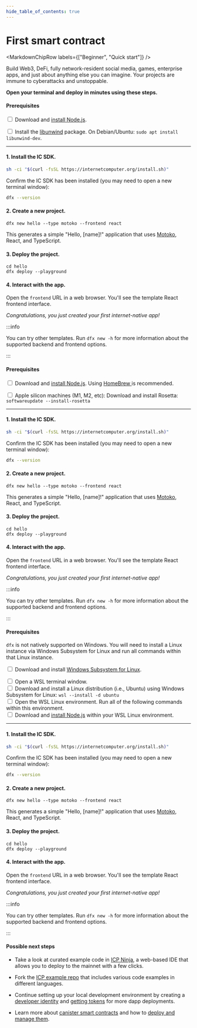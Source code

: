 ```yaml
---
hide_table_of_contents: true
---
```



# First smart contract

<MarkdownChipRow labels={["Beginner", "Quick start"]} />

Build Web3, DeFi, fully network-resident social media, games, enterprise apps,
and just about anything else you can imagine. Your projects are immune to cyberattacks and unstoppable.

**Open your terminal and deploy in minutes using these steps.**

<AdornedTabs defaultValue={useOs().current}>
<TabItem value={OsType.Linux} label="Linux">

#### Prerequisites

<input type="checkbox"/> Download and <a href="https://nodejs.org/en/download/package-manager">install Node.js</a>.
<div>
</div>
<input type="checkbox"/> Install the <a href="https://github.com/libunwind/libunwind">libunwind</a> package. On Debian/Ubuntu: <code>sudo apt install libunwind-dev</code>.

---------

#### 1. Install the IC SDK.

```bash
sh -ci "$(curl -fsSL https://internetcomputer.org/install.sh)"
```

Confirm the IC SDK has been installed (you may need to open a new terminal window):

```bash
dfx --version
```

#### 2. Create a new project.

```
dfx new hello --type motoko --frontend react
```

This generates a simple "Hello, [name]!" application that uses [Motoko](/docs/current/motoko/main/getting-started/motoko-introduction), React, and TypeScript.


#### 3. Deploy the project.

```
cd hello
dfx deploy --playground
```

#### 4. Interact with the app.

Open the `frontend` URL in a web browser. You'll see the template React frontend interface.

*Congratulations, you just created your first internet-native app!*

:::info

You can try other templates. Run `dfx new -h` for more information about the supported backend and frontend options.

:::

</TabItem>
<TabItem value={OsType.macOs} label="macOS">

#### Prerequisites

<input type="checkbox"/> Download and <a href="https://nodejs.org/en/download/package-manager">install Node.js</a>. Using <a href="https://brew.sh/"> HomeBrew </a> is recommended.
<div>
</div>
<input type="checkbox"/> Apple silicon machines (M1, M2, etc): Download and install Rosetta: <code>softwareupdate --install-rosetta</code>

---------

#### 1. Install the IC SDK.

```bash
sh -ci "$(curl -fsSL https://internetcomputer.org/install.sh)"
```

Confirm the IC SDK has been installed (you may need to open a new terminal window):

```bash
dfx --version
```

#### 2. Create a new project.

```
dfx new hello --type motoko --frontend react
```

This generates a simple "Hello, [name]!" application that uses [Motoko](/docs/current/motoko/main/getting-started/motoko-introduction), React, and TypeScript.


#### 3. Deploy the project.

```
cd hello
dfx deploy --playground
```

#### 4. Interact with the app.

Open the `frontend` URL in a web browser. You'll see the template React frontend interface.

*Congratulations, you just created your first internet-native app!*

:::info

You can try other templates. Run `dfx new -h` for more information about the supported backend and frontend options.

:::

</TabItem>

<TabItem value={OsType.Windows} label="Windows">

#### Prerequisites

`dfx` is not natively supported on Windows. You will need to install a Linux instance via Windows Subsystem for Linux and run all commands within that Linux instance.

<input type="checkbox"/> Download and install <a href="https://docs.microsoft.com/en-us/windows/wsl/install"> Windows Subsystem for Linux</a>.
<div>
</div>
<input type="checkbox"/> Open a WSL terminal window.
<div>
</div>
<input type="checkbox"/> Download and install a Linux distribution (i.e., Ubuntu) using Windows Subsystem for Linux: <code>wsl --install -d ubuntu</code>
<div>
</div>
<input type="checkbox"/> Open the WSL Linux environment. Run all of the following commands within this environment.
<div>
</div>
<input type="checkbox"/> Download and <a href="https://learn.microsoft.com/en-us/windows/dev-environment/javascript/nodejs-on-wsl">install Node.js</a> within your WSL Linux environment.

---------

#### 1. Install the IC SDK.

```bash
sh -ci "$(curl -fsSL https://internetcomputer.org/install.sh)"
```

Confirm the IC SDK has been installed (you may need to open a new terminal window):

```bash
dfx --version
```

#### 2. Create a new project.

```
dfx new hello --type motoko --frontend react
```

This generates a simple "Hello, [name]!" application that uses [Motoko](/docs/current/motoko/main/getting-started/motoko-introduction), React, and TypeScript.


#### 3. Deploy the project.

```
cd hello
dfx deploy --playground
```

#### 4. Interact with the app.

Open the `frontend` URL in a web browser. You'll see the template React frontend interface.

*Congratulations, you just created your first internet-native app!*

:::info

You can try other templates. Run `dfx new -h` for more information about the supported backend and frontend options.

:::

</TabItem>

</AdornedTabs>

#### Possible next steps

- Take a look at curated example code in [ICP Ninja](https://icp.ninja), a web-based IDE that allows you to deploy to the mainnet with a few clicks.

- Fork the [ICP example repo](https://github.com/dfinity/examples) that includes various code examples in different languages.

- Continue setting up your local development environment by creating a [developer identity](/docs/building-apps/getting-started/identities) and [getting tokens](/docs/building-apps/getting-started/tokens-and-cycles) for more dapp deployments.

- Learn more about [canister smart contracts](/docs/building-apps/developing-canisters/write) and how to [deploy and manage them](/docs/building-apps/developing-canisters/deploy).
